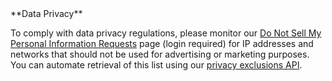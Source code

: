 <Alert type="warning">
  **Data Privacy**

To comply with data privacy regulations, please monitor our
[Do Not Sell My Personal Information Requests](https://www.maxmind.com/en/accounts/current/do-not-sell-requests)
page (login required) for IP addresses and networks that should not be used for
advertising or marketing purposes. You can automate retrieval of this list using
our [privacy exclusions API](/geoip/privacy-exclusions-api).

</Alert>
